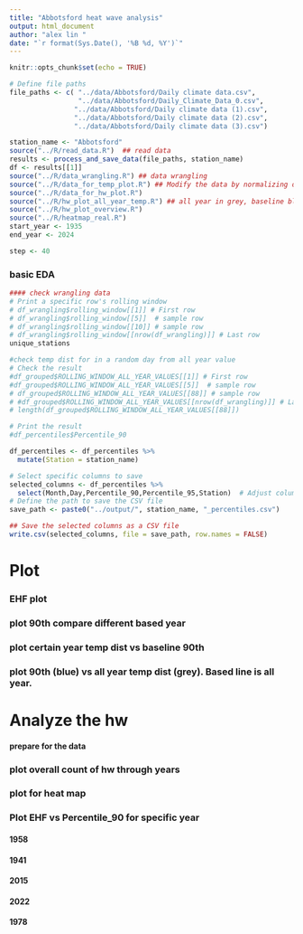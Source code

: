 ```yaml
---
title: "Abbotsford heat wave analysis"
output: html_document
author: "alex lin "
date: "`r format(Sys.Date(), '%B %d, %Y')`"
---
```

<script>
function toggleCollapsible(section) {
  var content = section.nextElementSibling;
  if (content.style.display === "none") {
    content.style.display = "block";
  } else {
    content.style.display = "none";
  }
}
</script>


```r
knitr::opts_chunk$set(echo = TRUE)

# Define file paths
file_paths <- c( "../data/Abbotsford/Daily climate data.csv",
                 "../data/Abbotsford/Daily_Climate_Data_0.csv",
                "../data/Abbotsford/Daily climate data (1).csv",
                "../data/Abbotsford/Daily climate data (2).csv",
                "../data/Abbotsford/Daily climate data (3).csv")

station_name <- "Abbotsford"
source("../R/read_data.R")  ## read data
results <- process_and_save_data(file_paths, station_name)
df <- results[[1]] 
source("../R/data_wrangling.R") ## data wrangling
source("../R/data_for_temp_plot.R") ## Modify the data by normalizing dates for plotting, get the data ready, and a function to plot a given year vs baseline
source("../R/data_for_hw_plot.R")  
source("../R/hw_plot_all_year_temp.R") ## all year in grey, baseline blue
source("../R/hw_plot_overview.R") 
source("../R/heatmap_real.R") 
start_year <- 1935
end_year <- 2024

step <- 40
```





<h3 onclick="toggleCollapsible(this);">
<!--TEXT SHOWS: -->
<b>basic EDA</b>
</h3>
<div style="display:none;">  
```r
# Display the first few rows of the combined data
#print(head(df))

# Display unique station names
unique_stations <- df %>%
  distinct(STATION_NAME)
#print(unique_stations)

# 1. Summary Statistics
summary_stats <- summary(df)
#print(summary_stats)

# 2. Missing Values Analysis
missing_values <- sapply(df, function(x) sum(is.na(x)))
#print(missing_values)
```
</div>
```r
#### check wrangling data
# Print a specific row's rolling window
# df_wrangling$rolling_window[[1]] # First row
# df_wrangling$rolling_window[[5]]  # sample row
# df_wrangling$rolling_window[[10]] # sample row
# df_wrangling$rolling_window[[nrow(df_wrangling)]] # Last row
unique_stations
```

```r
#check temp dist for in a random day from all year value
# Check the result
#df_grouped$ROLLING_WINDOW_ALL_YEAR_VALUES[[1]] # First row
#df_grouped$ROLLING_WINDOW_ALL_YEAR_VALUES[[5]]  # sample row
# df_grouped$ROLLING_WINDOW_ALL_YEAR_VALUES[[88]] # sample row
# #df_grouped$ROLLING_WINDOW_ALL_YEAR_VALUES[[nrow(df_wrangling)]] # Last row
# length(df_grouped$ROLLING_WINDOW_ALL_YEAR_VALUES[[88]])

```




```r
# Print the result
#df_percentiles$Percentile_90

df_percentiles <- df_percentiles %>%
  mutate(Station = station_name)

# Select specific columns to save
selected_columns <- df_percentiles %>%
  select(Month,Day,Percentile_90,Percentile_95,Station)  # Adjust column names as needed
# Define the path to save the CSV file
save_path <- paste0("../output/", station_name, "_percentiles.csv")

## Save the selected columns as a CSV file
write.csv(selected_columns, file = save_path, row.names = FALSE)
```


<h1 onclick="toggleCollapsible(this);">
<!--TEXT SHOWS: -->
<b> Plot</b>
</h1>
<div style="display:none;"> 


</div>
<h3 onclick="toggleCollapsible(this);">
<!--TEXT SHOWS: -->
<b> EHF plot</b>
</h3>
<div style="display:none;">  
```r

# filter the date to be April to Aug before slice
df_ehf_top_6 <- df_combined_ehf1 %>%
   filter(month(LOCAL_DATE) >= 4 & month(LOCAL_DATE) <= 8) %>%
  arrange(desc(EHF)) %>%
  slice_head(n = 30)
#unique year
unique(df_ehf_top_6$LOCAL_YEAR)

plot_ehf(df_combined_ehf1,1941)
plot_ehf(df_combined_ehf1,2021)
plot_ehf(df_combined_ehf1,2009)
plot_ehf(df_combined_ehf1,1942)
plot_ehf(df_combined_ehf1,1998)
# Example usage
plot_ehf_all(df_combined_ehf1, start_year, end_year, 1941,station_name)
plot_ehf_all(df_combined_ehf1, start_year, end_year, 2021,station_name)
plot_ehf_all(df_combined_ehf1, start_year, end_year, 2009,station_name)
plot_ehf_all(df_combined_ehf1, start_year, end_year, 1942,station_name)
plot_ehf_all(df_combined_ehf1, start_year, end_year, 1998,station_name)
save_path <- paste0("../output/",station_name,"_monthly_max_EHF.csv")
write.csv(monthly_max_EHF, file = save_path, row.names = FALSE)
```
</div>
<h3 onclick="toggleCollapsible(this);">
<!--TEXT SHOWS: -->
<b> plot 90th compare different based year  </b>
</h3>
<div style="display:none;"> 
```r
compare_plot
compare_plot_95
```


</div>
<h3 onclick="toggleCollapsible(this);">
<!--TEXT SHOWS: -->
<b> plot certain year temp dist vs baseline 90th </b>
</h3>
<div style="display:none;"> 



```r
 df_plot_year <- prepare_plot_data("Percentile_90", 1941, "MAX_TEMPERATURE")
# 
plot_percentiles_vs_year(df_plot_year,1941)
#

```

```r

# Example usage:
df_plot_year <- prepare_plot_data("Percentile_90", 2021, "MAX_TEMPERATURE")
# Example usage:

plot_percentiles_vs_year(df_plot_year,2021)
```

</div>

<h3 onclick="toggleCollapsible(this);">
<!--TEXT SHOWS: -->
<b> plot  90th (blue) vs all year temp dist (grey). Based line is all year.</b>
</h3>
<div style="display:none;"> 

```r
# Main function to loop through multiple years
plot_all_years <- function(start_year, end_year) {
  for (year in start_year:end_year) {
    df_plot_year <- prepare_plot_data("Percentile_90", year, "MAX_TEMPERATURE")
    print(plot_percentiles_vs_year(df_plot_year, year))
  }
}
#plot_all_years(2000, 2024)

```




```r
# Example usage:
#Assuming the range of years is from 2000 to 2024 and the specific year to highlight is 2014

#print(plot_all_years_with_baseline(start_year,end_year,2000))

print(plot_all_years_highlight_specific_year(start_year,end_year,1941))
print(plot_all_years_highlight_specific_year(start_year,end_year,2021))
```

```r
# Example usage:
#print(plot_all_years_highlight_specific_year(start_year,end_year,1940))

```   

</div>
<h1 onclick="toggleCollapsible(this);">
<!--TEXT SHOWS: -->
<b>Analyze the hw </b>
</h1>
<div style="display:none;">  



</div>
<h4 onclick="toggleCollapsible(this);">
<!--TEXT SHOWS: -->
<b>prepare for the data </b>
</h4>
<div style="display:none;">  

```r
year_analysis_hw <- 2019
df_for_hw <- prepare_plot_data("Percentile_90", year_analysis_hw, "MAX_TEMPERATURE")
process_data_for_hw(df_for_hw)

```




```r
# Analysis for each year
# Define the start, end, and step for the sequence


# Generate the sequence of years
years <- seq(start_year, end_year, by = step)

# Loop over the sequence of years
for (year_single in years) {
  #df_plot <- prepare_plot_data("Percentile_90", year_single, "MAX_TEMPERATURE")
  #summaries <- process_data_by_year(process_data_for_hw(df_plot), year_single)
  #plots <- plot_case_summary(summaries, year_single)
  
  #print(plots$month_plot)
  #print(plots$hw_length_plot)
}

```

</div>
<h3 onclick="toggleCollapsible(this);">
<!--TEXT SHOWS: -->
<b>plot overall count of hw through years </b>
</h3>
<div style="display:none;"> 

```r
# Process all years and generate plots

summary_df_hw_day <- process_all_years_and_generate_plots(start_year,1980)

# Print the generated plots
#print(plots$total_plot)
#summary_df_hw_day

```

```r
# Process all years and generate plots

summary_df_hw_day <- process_all_years_and_generate_plots(1980,end_year)
# Print the generated plots
#summary_df_hw_day
```


</div>
<h3 onclick="toggleCollapsible(this);">
<!--TEXT SHOWS: -->
<b>plot for heat map</b>
</h3>
<div style="display:none;">  

```r
# Assuming you have data frames named df_2021, df_2022, ..., df_2025
# Loop through the years to dynamically add each data frame to the list
 list_of_dfs <- list()
 
 for (year in start_year:end_year) {
   # Assuming `df` is the base data frame, apply the `prepare_heatmap_plot_data` function
   prepared_df <- prepare_heatmap_plot_data(df, "Percentile_90", year, "MAX_TEMPERATURE")
   
   # Add the prepared data frame to the list
   list_of_dfs[[as.character(year)]] <- prepared_df
 }
 # Combine the data frames into one
 combined_df <- do.call(rbind, list_of_dfs)
 
```



```r
#combined_df

selected_columns <- combined_df %>%
  select(Year,DayOfYear,Max_Temp_Year,Percentile_90,Station)  # Adjust column names as needed
# Define the path to save the CSV file
save_path <- paste0("../output/", station_name, "_heatmap_data.csv")
## Save the selected columns as a CSV file
write.csv(selected_columns, file = save_path, row.names = FALSE)

```

```r

heatmap <- create_heatmap(combined_df, "01-01","12-31")
print(heatmap)
 
```


```r

heatmap <- create_heatmap(combined_df, "04-01","10-31")
print(heatmap)
 
```



```r

results_3d <- create_heatmap_filter_hw(combined_df, heat_wave_length = 3, start_date = '04-01', end_date = '10-31') 
df_3_day_heatmap <- results_3d[[1]]
df_3_day_heatmap_95 <- results_3d[[2]]
results_5d <-  create_heatmap_filter_hw(combined_df, heat_wave_length = 5, start_date = '04-01', end_date = '10-31') 
df_5_day_heatmap <- results_5d[[1]]
df_5_day_heatmap_95 <- results_5d[[2]]

```



```r
#df_3_day_heatmap
# Rename the column
colnames(df_3_day_heatmap)[colnames(df_3_day_heatmap) == "Color"] <- "daily_max_temp"
# Add the new column
df_3_day_heatmap$station <- station_name
# Save the updated dataframe to a file
save_path <- paste0("../output/", station_name, "_heatmap_3_dayHW.csv")
write.csv(df_3_day_heatmap, save_path, row.names = FALSE)


#df_5_day_heatmap
# Rename the column
colnames(df_5_day_heatmap)[colnames(df_5_day_heatmap) == "Color"] <- "daily_max_temp"
# Add the new column
df_5_day_heatmap$station <- station_name
save_path <- paste0("../output/", station_name, "_heatmap_5_dayHW.csv")
# Save the updated dataframe to a file
write.csv(df_5_day_heatmap, save_path, row.names = FALSE)

#do the same with _95
colnames(df_3_day_heatmap_95)[colnames(df_3_day_heatmap_95) == "Color_95"] <- "daily_max_temp"
df_3_day_heatmap_95$station <- station_name
save_path <- paste0("../output/", station_name, "_heatmap_3_dayHW_95.csv")
write.csv(df_3_day_heatmap_95, save_path, row.names = FALSE)

colnames(df_5_day_heatmap_95)[colnames(df_5_day_heatmap_95) == "Color_95"] <- "daily_max_temp"
df_5_day_heatmap_95$station <- station_name
save_path <- paste0("../output/", station_name, "_heatmap_5_dayHW_95.csv")
write.csv(df_5_day_heatmap_95, save_path, row.names = FALSE)


```




```r

heatmap <- create_heatmap_diff(combined_df, "04-01","10-31")
print(heatmap)
 
```

```r

df_3_day_heatmap <- create_heatmap_diff_filter_hw(combined_df, heat_wave_length = 3, start_date = '04-01', end_date = '10-31') 

df_5_day_heatmap <-create_heatmap_diff_filter_hw(combined_df, heat_wave_length = 5, start_date = '04-01', end_date = '10-31') 

```

## seperate view of the heatmap
```r
# list_of_dfs <- list()
# 
# for (year in 1941:1960) {
#   # Assuming `df` is the base data frame, apply the `prepare_heatmap_plot_data` function
#   prepared_df <- prepare_heatmap_plot_data(df, "Percentile_90", year, "MAX_TEMPERATURE")
#   
#   # Add the prepared data frame to the list
#   list_of_dfs[[as.character(year)]] <- prepared_df
# }
# # Combine the data frames into one
# combined_df2 <- do.call(rbind, list_of_dfs)
# 
# heatmap <- create_heatmap_diff(combined_df2, "04-01","10-31")
# print(heatmap)
# 
# 
# list_of_dfs <- list()
# for (year in 1960:1980) {
#   # Assuming `df` is the base data frame, apply the `prepare_heatmap_plot_data` function
#   prepared_df <- prepare_heatmap_plot_data(df, "Percentile_90", year, "MAX_TEMPERATURE")
#   
#   # Add the prepared data frame to the list
#   list_of_dfs[[as.character(year)]] <- prepared_df
# }
# # Combine the data frames into one
# combined_df2 <- do.call(rbind, list_of_dfs)
# 
# heatmap <- create_heatmap_diff(combined_df2, "04-01","10-31")
# print(heatmap)
# 
# list_of_dfs <- list()
# for (year in 1980:2000) {
#   # Assuming `df` is the base data frame, apply the `prepare_heatmap_plot_data` function
#   prepared_df <- prepare_heatmap_plot_data(df, "Percentile_90", year, "MAX_TEMPERATURE")
#   
#   # Add the prepared data frame to the list
#   list_of_dfs[[as.character(year)]] <- prepared_df
# }
# # Combine the data frames into one
# combined_df2 <- do.call(rbind, list_of_dfs)
# 
# heatmap <- create_heatmap_diff(combined_df2, "04-01","10-31")
# print(heatmap)


# 
# list_of_dfs <- list()
# for (year in 2000:2024) {
#   # Assuming `df` is the base data frame, apply the `prepare_heatmap_plot_data` function
#   prepared_df <- prepare_heatmap_plot_data(df, "Percentile_90", year, "MAX_TEMPERATURE")
#   
#   # Add the prepared data frame to the list
#   list_of_dfs[[as.character(year)]] <- prepared_df
# }
# # Combine the data frames into one
# combined_df2 <- do.call(rbind, list_of_dfs)
# 
# heatmap <- create_heatmap_diff(combined_df2, "04-01","10-31")
# print(heatmap)
 
```


## examine specific year (grep line vs 90 vs specific year)
```r
# Define the specific years you want to process
# years_to_process <- c(1947,1958,1970, 2009, 2021)
# 
# # Initialize an empty list to store data frames for each year
# list_of_dfs <- list()
#   
# for (year in years_to_process) {
#   # Assuming `df` is the base data frame, apply the `prepare_heatmap_plot_data` function
#   prepared_df <- prepare_heatmap_plot_data(df, "Percentile_90", year, "MAX_TEMPERATURE")
#   
#   # Add the prepared data frame to the list
#   list_of_dfs[[as.character(year)]] <- prepared_df
# }
# # Combine the data frames into one
# combined_df2 <- do.call(rbind, list_of_dfs)
# 
# heatmap <- create_heatmap_diff(combined_df2, "04-01","10-31")
# print(heatmap)
# 
# for (year in years_to_process) {
#   print(plot_all_years_highlight_specific_year(start_year,end_year,year))
# }
```
## according bar
```r
# # Loop over the sequence of years
# years_to_process <- c(1947,1958,1970, 2009, 2021)
# for (year_single in years_to_process) {
#   df_plot <- prepare_plot_data("Percentile_90", year_single, "MAX_TEMPERATURE")
#   summaries <- process_data_by_year(process_data_for_hw(df_plot), year_single)
#   plots <- plot_case_summary(summaries, year_single)
#   
#   print(plots$month_plot)
#   print(plots$hw_length_plot)
#}

```

</div>
<h3 onclick="toggleCollapsible(this);">
<!--TEXT SHOWS: -->
<b> Plot EHF vs Percentile_90 for specific year</b>
</h3>
<div style="display:none;">  

</div>
<h4 onclick="toggleCollapsible(this);">
<!--TEXT SHOWS: -->
<b>1958</b>
</h4>
<div style="display:none;">  
```r



results_2def <- full_compare_ehf_and_percentile_specific(df_combined_ehf1, 1958)
combined_plot_2021 <- results_2def[[1]]
left_full <- results_2def[[2]] 
left_full
```

</div>
<h4 onclick="toggleCollapsible(this);">
<!--TEXT SHOWS: -->
<b>1941</b>
</h4>
<div style="display:none;">  
```r



results_2def <- full_compare_ehf_and_percentile_specific(df_combined_ehf1, 1941)
combined_plot_2021 <- results_2def[[1]]
left_full <- results_2def[[2]] 
left_full
```

</div>
<h4 onclick="toggleCollapsible(this);">
<!--TEXT SHOWS: -->
<b>2015</b>
</h4>
<div style="display:none;">  
```r



results_2def <- full_compare_ehf_and_percentile_specific(df_combined_ehf1, 2015)
combined_plot_2021 <- results_2def[[1]]
left_full <- results_2def[[2]] 
left_full
```

</div>
<h4 onclick="toggleCollapsible(this);">
<!--TEXT SHOWS: -->
<b>2022</b>
</h4>
<div style="display:none;">  
```r



results_2def <- full_compare_ehf_and_percentile_specific(df_combined_ehf1, 2022)
combined_plot_2021 <- results_2def[[1]]
left_full <- results_2def[[2]] 
left_full
```


</div>
<h4 onclick="toggleCollapsible(this);">
<!--TEXT SHOWS: -->
<b>1978</b>
</h4>
<div style="display:none;">  
```r



results_2def <- full_compare_ehf_and_percentile_specific(df_combined_ehf1, 1978)
combined_plot_2021 <- results_2def[[1]]
left_full <- results_2def[[2]] 
left_full
```